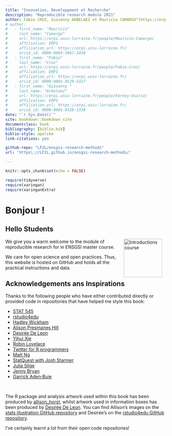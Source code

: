 ```yaml
--- 
title: "Innovation, Developpment et Recherche"
description: "Reproducible research module 2021"
author: Fabio CRUZ, Giovanny ARBELAEZ et Mauricio CAMARGO^[https://erpi.univ-lorraine.fr/people/Mauricio-Camargo/]
# author:
#   - first_name: "Mauricio"
#     last_name: "Camargo"
#     url: https://erpi.univ-lorraine.fr/people/Mauricio-Camargo/
#     affiliation: ERPI
#     affiliation_url: https://erpi.univ-lorraine.fr/
#     orcid_id: 0000-0003-3867-2438 
#   - first_name: "Fabio"
#     last_name: "Cruz"
#     url: https://erpi.univ-lorraine.fr/people/Fabio-Cruz/
#     affiliation: ERPI
#     affiliation_url: https://erpi.univ-lorraine.fr/
#     orcid_id: 0000-0001-8529-5327
#   - first_name: "Giovanny "
#     last_name: "Arbelaez"
#     url: https://erpi.univ-lorraine.fr/people/Ferney-Osorio/
#     affiliation: ERPI
#     affiliation_url: https://erpi.univ-lorraine.fr/
#     orcid_id: 0000-0001-6328-1338
date: "`r Sys.Date()`"
site: bookdown::bookdown_site
documentclass: book
bibliography: [biblio.bib]
biblio-style: apalike
link-citations: yes

github-repo: "LF2L/ensgsi-research-methods"
url: 'https\://LF2L.github.io/ensgsi-research-methods/'

---
```



```r
knitr::opts_chunk$set(echo = FALSE)

require(tidyverse)
require(xaringan)
require(xaringanExtra)

```



# Bonjour ! {-}

## Hello Students {-}

 <img src="https://raw.githubusercontent.com/fabbiocrux/Figures/main/Various/People/educator.jpg" width="120" alt="Introductions course" align="right" style="margin: 0 1em 0 1em" /> We give you a warm welcome to the module of reproducible research for in ENSGSI master course.

We care for open science and open practices.
Thus, this website is hosted on GitHub and holds all the practical instructions and data. 



## Acknowledgements ans Inspirations {-}

Thanks to the following people who have either contributed directly or provided code in repositories that have helped me style this book:

<div class="col2">

* [STAT 545](https://stat545.com/index.html#other-contributors)
* [rstudio4edu](https://rstudio4edu.github.io/rstudio4edu-book/)
* [Hadley Wickham](https://twitter.com/hadleywickham)
* [Alison Presmanes Hill](https://twitter.com/apreshill)
* [Desirée De Leon](https://twitter.com/dcossyle)
* [Yihui Xie](https://twitter.com/xieyihui)
* [Robin Lovelace](https://twitter.com/robinlovelace)
* [Twitter for R programmers](https://www.t4rstats.com/index.html)
* [Matt Ng](https://twitter.com/mattnkm)
* [StatQuest with Josh Starmer](https://www.youtube.com/channel/UCtYLUTtgS3k1Fg4y5tAhLbw)
* [Julia Silge](https://twitter.com/juliasilge)
* [Jenny Bryan](https://twitter.com/JennyBryan)
* [Garrick Aden‑Buie](https://twitter.com/grrrck)
</div><br/>

The R package and analysis artwork used within this book has been produced by [allison_horst](https://twitter.com/allison_horst), whilst artwork used in information boxes has been produced by [Desirée De Leon](https://twitter.com/dcossyle). You can find Allison's images on the [stats illustration GitHub repository](https://github.com/allisonhorst/stats-illustrations) and Desirée's on the [rstudio4edu GitHub repository](https://github.com/rstudio4edu/rmd4edu).

I've certainly learnt a lot from their open code repositories!





